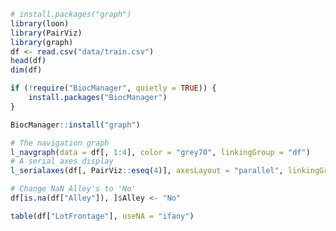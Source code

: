 ```r
# install.packages("graph")
library(loon)
library(PairViz)
library(graph)
df <- read.csv("data/train.csv")
head(df)
dim(df)
```

```r
if (!require("BiocManager", quietly = TRUE)) {
    install.packages("BiocManager")
}

BiocManager::install("graph")
```


```r
# The navigation graph
l_navgraph(data = df[, 1:4], color = "grey70", linkingGroup = "df")
# A serial axes display
l_serialaxes(df[, PairViz::eseq(4)], axesLayout = "parallel", linkingGroup = "df")
```

```r

# Change NaN Alley's to 'No'
df[is.na(df["Alley"]), ]$Alley <- "No"

table(df["LotFrontage"], useNA = "ifany")
```
